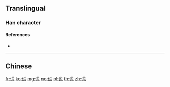 {{character info/new}}
{{also|謊}}
==Translingual==

===Han character===
{{Han char|rn=149|rad=讠|as=09|sn=11|four=|canj=IVTYU|ids=⿰讠荒}}

====References====
* {{Han ref|kx=1188.181|hdz=63995.030|uh=8C0E|ud=35854}}

----

==Chinese==
{{zh-see|謊}}

[[fr:谎]]
[[ko:谎]]
[[mg:谎]]
[[no:谎]]
[[pl:谎]]
[[th:谎]]
[[zh:谎]]